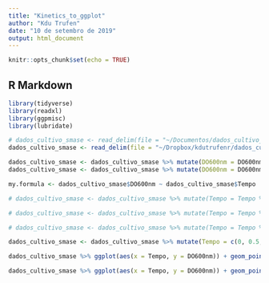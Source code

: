 ```yaml
---
title: "Kinetics_to_ggplot"
author: "Kdu Trufen"
date: "10 de setembro de 2019"
output: html_document
---
```


```r
knitr::opts_chunk$set(echo = TRUE)
```

## R Markdown

```r
library(tidyverse)
library(readxl)
library(ggpmisc)
library(lubridate)
```

```r
# dados_cultivo_smase <- read_delim(file = "~/Documentos/dados_cultivo_smase.csv", delim = "\t", escape_double = FALSE, trim_ws = TRUE)
dados_cultivo_smase <- read_delim(file = "~/Dropbox/kdutrufenr/dados_cultivo_smase.csv", delim = "\t", escape_double = FALSE, trim_ws = TRUE)
```

```r
dados_cultivo_smase <- dados_cultivo_smase %>% mutate(DO600nm = DO600nm %>% str_replace(pattern = ",", replacement = "."))
dados_cultivo_smase <- dados_cultivo_smase %>% mutate(DO600nm = DO600nm %>% as.numeric())
```

```r
my.formula <- dados_cultivo_smase$DO600nm ~ dados_cultivo_smase$Tempo
```

```r
# dados_cultivo_smase <- dados_cultivo_smase %>% mutate(Tempo = Tempo %>% paste0("2019-09-10", .) %>% as.POSIXct(tz = "GMT"))

# dados_cultivo_smase <- dados_cultivo_smase %>% mutate(Tempo = Tempo %>% lubridate::hms())

# dados_cultivo_smase <- dados_cultivo_smase %>% mutate(Tempo = Tempo %>% hour())

dados_cultivo_smase <- dados_cultivo_smase %>% mutate(Tempo = c(0, 0.5, 1, 1.5, 2, 2.5, 3, 3.5, 4, 4.25, 4.5, 4.75, 5, 5.25, 5.5, 6, 7, 8, 9, 10, 11, 12))
```


```r
dados_cultivo_smase %>% ggplot(aes(x = Tempo, y = DO600nm)) + geom_point() + theme_bw() +  stat_poly_eq(formula = my.formula, eq.with.lhs = "italic(hat(y))~`=`~", aes(label = paste(..eq.label.., ..rr.label.., sep = "~~~")), parse = TRUE) + geom_smooth(method = "lm") + labs(x = "Tempo (h)") + scale_x_continuous(breaks = seq(0:12), limits = c(0,12)) # + theme(axis.text.x = element_text(angle = 25)) #+ scale_x_date(date_breaks = "1 hour", date_labels = "%H:%M")
```

```r
dados_cultivo_smase %>% ggplot(aes(x = Tempo, y = DO600nm)) + geom_point() + theme_bw() +  geom_smooth(method = "loess")
```


